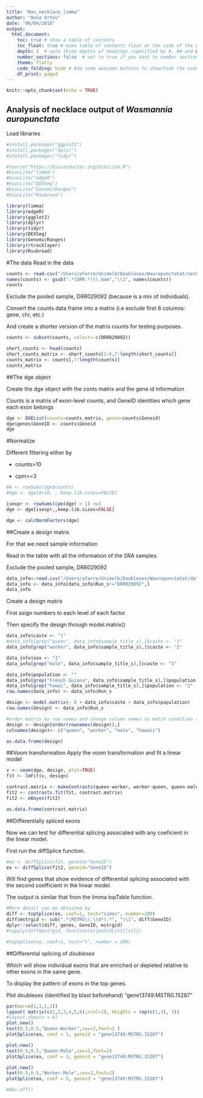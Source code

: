 ```yaml
---
title: "Wau_necklace_limma"
author: "Anna Orteu"
date: "06/04/2018"
output: 
  html_document:
    toc: true # show a table of contents
    toc_float: true # make table of contents float at the side of the page
    depth: 3  # upto three depths of headings (specified by #, ## and ###)
    number_sections: false  # set to true if you want to number sections at each table header
    theme: flatly
    code_folding: hide # Add some awesome buttons to show/hide the code
    df_print: paged
---
```


```r
knitr::opts_chunk$set(echo = TRUE)
```

## Analysis of necklace output of _Wasmannia auropunctata_ 

Load libraries
```r
#install.packages("ggplot2")
#install.packages("dplyr")
#install.packages("tidyr")

#source("https://bioconductor.org/biocLite.R")
#biocLite("limma")
#biocLite("edgeR")
#biocLite("DEXSeq")
#biocLite("GenomicRanges")
#biocLite("Rsubread")

library(limma)
library(edgeR)
library(ggplot2)
library(dplyr)
library(tidyr)
library(DEXSeq)
library(GenomicRanges)
library(rtracklayer)
library(Rsubread)
```

#The data
Read in the data 
```r
counts <- read.csv("/Users/afarre/Unimelb/Doublesex/Wauropunctatat/necklace/block.counts", sep = "\t", skip = 1, stringsAsFactors = F)
names(counts) <- gsub(".*(DRR.*)\\.bam","\\1", names(counts))
counts
```


Exclude the pooled sample, DRR029092 (because is a mix of individuals). 

Convert the counts data frame into a matrix (i.e exclude first 6 columns: gene, chr, etc.)

And create a shorter version of the matrix counts for testing purposes.

```r
counts <- subset(counts, select=-c(DRR029092))

short_counts <- head(counts)
short_counts_matrix <- short_counts[1:6,7:length(short_counts)]
counts_matrix <- counts[,7:length(counts)]
counts_matrix
```

##The dge object

Create the dge object with the conts matrix and the gene id information

Counts is a matrix of exon-level counts, and GeneID identities which gene each exon belongs

```r
dge <- DGEList(counts=counts_matrix, genes=counts$Geneid)
dge$genes$GeneID <- counts$Geneid
dge
```

#Normalize

Different filtering either by 

* counts>10 

* cpm>=3

```r
#A <- rowSums(dge$counts)
#dge <- dge[A>10, , keep.lib.sizes=FALSE]

isexpr <- rowSums(cpm(dge) > 1) >=3
dge <- dge[isexpr,,keep.lib.sizes=FALSE]

dge <- calcNormFactors(dge)
```

##Create a design matrix

For that we need sample information

Read in the table with all the information of the SRA samples

Exclude the pooled sample, DRR029092

```r
data_info<-read.csv("/Users/afarre/Unimelb/Doublesex/Wauropunctatat/data_info/Wau_DRP002449_SraRunTable.txt", sep = "\t")
data_info <- data_info[data_info$Run_s!="DRR029092",]
data_info
```

Create a design matrix

First asign numbers to each level of each factor 

Then specify the design through model.matrix()

```r
data_info$caste <- "1"
#data_info[grep("queen", data_info$sample_title_s),]$caste <- "1"
data_info[grep("worker", data_info$sample_title_s),]$caste <- "2"

data_info$sex <- "1"
data_info[grep("male", data_info$sample_title_s),]$caste <- "3"

data_info$population <- ""
data_info[grep("French Guiana", data_info$sample_title_s),]$population <- "1"
data_info[grep("hawai", data_info$sample_title_s),]$population <- "2"
row.names(data_info) <- data_info$Run_s

design <- model.matrix(~ 0 + data_info$caste + data_info$population)
row.names(design) <- data_info$Run_s

#order matrix by row names and change column names to match condition (i.e queen, worker, etc)
design <- design[order(rownames(design)),]
colnames(design)<- c("queen", "worker", "male", "hawaii")

as.data.frame(design)
```

##Voom transformation
Apply the voom transformation and fit a linear model
```r
v <- voom(dge, design, plot=TRUE)
fit <- lmFit(v, design)

contrast.matrix <- makeContrasts(queen-worker, worker-queen, queen-male, male-queen, worker-male, male-worker, levels=design)
fit2 <- contrasts.fit(fit, contrast.matrix)
fit2 <- eBayes(fit2)
```

```r
as.data.frame(contrast.matrix)
```

##Differentially spliced exons

Now we can test for differential splicing associated with any coeficient in the linear model. 

First run the diffSplice function.
```r
#ex <- diffSplice(fit, geneid="GeneID")
ex <- diffSplice(fit2, geneid="GeneID")
```

Will find genes that show evidence of differential splicing associated with the second coefficient in the linear model. 

The output is similar that from the limma topTable function. 

```r
#More detail can be obtained by
diff <- topSplice(ex, coef=1, test="simes", number=200)
diff$mstrgid <- sub(".*(MSTRG\\.\\d*).*", "\\1", diff$GeneID)
dplyr::select(diff, genes, GeneID, mstrgid)
#sapply(diff$mstrgid, function(x){matchList[[x]]})
```

```r
#topSplice(ex, coef=1, test="t", number = 200)
```

##Differential splicing of _doublesex_

Which will show individual exons that are enriched or depleted relative to other exons in the same gene. 

To display the pattern of exons in the top genes.

Plot doublesex (identified by blast beforehand)  "gene13749:MSTRG.15287"

```r


par(mar=c(1,1,1,1))
layout( matrix(c(1,2,3,4,5,6),ncol=1), heights = rep(c(1,3), 3))
#layout.show(n = 6)
plot.new()
text(0.5,0.5,"Queen-Worker",cex=2,font=2 )
plotSplice(ex, coef = 1, geneid = "gene13749:MSTRG.15287")

plot.new()
text(0.5,0.5,"Queen-Male",cex=2,font=2)
plotSplice(ex, coef = 3, geneid = "gene13749:MSTRG.15287")

plot.new()
text(0.5,0.5,"Worker-Male",cex=2,font=2)
plotSplice(ex, coef = 5, geneid = "gene13749:MSTRG.15287")

#dev.off()

```

